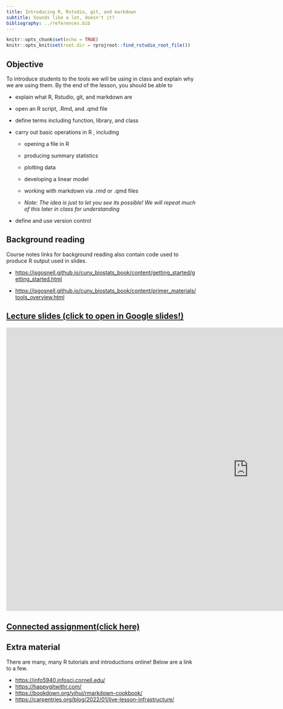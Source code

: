 ```yaml
---
title: Introducing R, Rstudio, git, and markdown
subtitle: Sounds like a lot, doesn't it?
bibliography: ../references.bib
---
```


<!-- COMMENT NOT SHOW IN ANY OUTPUT: Code chunk below sets overall defaults for .qmd file; these inlcude showing output by default and looking for files relative to .Rpoj file, not .qmd file, which makes putting filesin different folders easier  -->

```r
knitr::opts_chunk$set(echo = TRUE)
knitr::opts_knit$set(root.dir = rprojroot::find_rstudio_root_file())
```

## Objective

To introduce students to the tools we will be using in class and explain
why we are using them. By the end of the lesson, you should be able to

-   explain what R, Rstudio, git, and markdown are

-   open an R script, .Rmd, and .qmd file

-   define terms including function, library, and class

-   carry out basic operations in R , including

    -   opening a file in R

    -   producing summary statistics

    -   plotting data

    -   developing a linear model

    -   working with markdown via .rmd or .qmd files

    -   *Note: The idea is just to let you see its possible! We will
        repeat much of this later in class for understanding*

-   define and use version control

## Background reading

Course notes links for background reading also contain code used to
produce R output used in slides.

-   <https://jsgosnell.github.io/cuny_biostats_book/content/getting_started/getting_started.html>

-   <https://jsgosnell.github.io/cuny_biostats_book/content/primer_materials/tools_overview.html>

## [Lecture slides (click to open in Google slides!)](https://docs.google.com/presentation/d/1wtBVeCfy14k8xPH0fw8R70b_PCrGSY971I5wJm0Q79E/edit?usp=sharing){target="_blank"}

```{=html}
<iframe src="https://docs.google.com/presentation/d/e/2PACX-1vTZFc0aa0dWVZWgpCfY2B494NXYAjDpyvEOgKZx7BVc86trUnaFv893C6QJGuRCMWN6mCUueTzZP38u/embed?start=false&loop=false&delayms=3000" frameborder="0" width="1280" height="749" allowfullscreen="true" mozallowfullscreen="true" webkitallowfullscreen="true"></iframe>
```
  

## [Connected assignment(click here)](https://jsgosnell.github.io/cuny_biostats_book/content/practice_problems/1_Getting_used_to_R.html){target="_blank"}

## Extra material

There are many, many R tutorials and introductions online! Below are a
link to a few.

-   <https://info5940.infosci.cornell.edu/>
-   <https://happygitwithr.com/>
-   <https://bookdown.org/yihui/rmarkdown-cookbook/>
-   <https://carpentries.org/blog/2022/01/live-lesson-infrastructure/>
